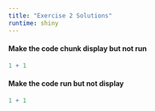 ```yaml
---
title: "Exercise 2 Solutions"
runtime: shiny
---
```


#### Make the code chunk display but not run
```r
1 + 1
```

#### Make the code run but not display
```r
1 + 1
```
